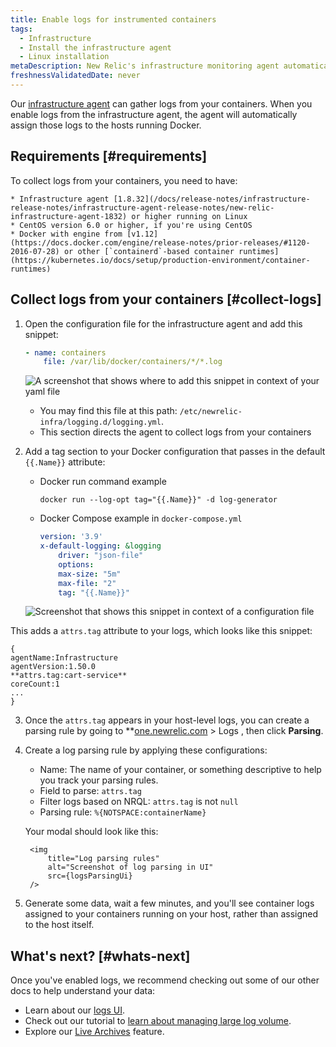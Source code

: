 ```yaml
---
title: Enable logs for instrumented containers
tags:
  - Infrastructure
  - Install the infrastructure agent
  - Linux installation
metaDescription: New Relic's infrastructure monitoring agent automatically instruments container runtimes to collect container metrics and metadata.
freshnessValidatedDate: never
---
```





Our [infrastructure agent](/docs/infrastructure/infrastructure-monitoring/get-started/get-started-infrastructure-monitoring) can gather logs from your containers. When you enable logs from the infrastructure agent, the agent will automatically assign those logs to the hosts running Docker.

## Requirements [#requirements]

To collect logs from your containers, you need to have:

    * Infrastructure agent [1.8.32](/docs/release-notes/infrastructure-release-notes/infrastructure-agent-release-notes/new-relic-infrastructure-agent-1832) or higher running on Linux
    * CentOS version 6.0 or higher, if you're using CentOS
    * Docker with engine from [v1.12](https://docs.docker.com/engine/release-notes/prior-releases/#1120-2016-07-28) or other [`containerd`-based container runtimes](https://kubernetes.io/docs/setup/production-environment/container-runtimes)

## Collect logs from your containers [#collect-logs]

1. Open the configuration file for the infrastructure agent and add this snippet:

    ```yml
    - name: containers
        file: /var/lib/docker/containers/*/*.log
    ```

    <img
        title="Add the containers path to your snippet"
        alt="A screenshot that shows where to add this snippet in context of your yaml file"
        src={infrastructureAddContainersLogPath}
    />

    * You may find this file at this path: `/etc/newrelic-infra/logging.d/logging.yml`.
    * This section directs the agent to collect logs from your containers

2. Add a tag section to your Docker configuration that passes in the default `{{.Name}}` attribute:

    * Docker run command example

        ```shell
        docker run --log-opt tag="{{.Name}}" -d log-generator
        ```

    * Docker Compose example in `docker-compose.yml`

        ```yml
        version: '3.9'
        x-default-logging: &logging
            driver: "json-file"
            options:
            max-size: "5m"
            max-file: "2"
            tag: "{{.Name}}"
        ```

    <img
        title="Configuration file in context"
        alt="Screenshot that shows this snippet in context of a configuration file"
        src={infrastructureAddNamesLogs}
    />

This adds a `attrs.tag` attribute to your logs, which looks like this snippet:

```
{
agentName:Infrastructure
agentVersion:1.50.0
**attrs.tag:cart-service**
coreCount:1
...
}
```

3. Once the `attrs.tag` appears in your host-level logs, you can create a parsing rule by going to <DoNotTranslate>**[one.newrelic.com](https://one.newrelic.com) > Logs </DoNotTranslate>, then click <DoNotTranslate>**Parsing**</DoNotTranslate>.

4. Create a log parsing rule by applying these configurations:

    * Name: The name of your container, or something descriptive to help you track your parsing rules.
    * Field to parse: `attrs.tag`
    * Filter logs based on NRQL: `attrs.tag` is not `null`
    * Parsing rule: `%{NOTSPACE:containerName}`

    Your modal should look like this:

        <img
            title="Log parsing rules"
            alt="Screenshot of log parsing in UI"
            src={logsParsingUi}
        />

5. Generate some data, wait a few minutes, and you'll see container logs assigned to your containers running on your host, rather than assigned to the host itself.

## What's next? [#whats-next]

Once you've enabled logs, we recommend checking out some of our other docs to help understand your data:

* Learn about our [logs UI](/docs/logs/ui-data/use-logs-ui).
* Check out our tutorial to [learn about managing large log volume](/docs/tutorial-manage-large-log-volume/get-started-managing-large-logs).
* Explore our [Live Archives](/docs/logs/get-started/live-archives) feature.

